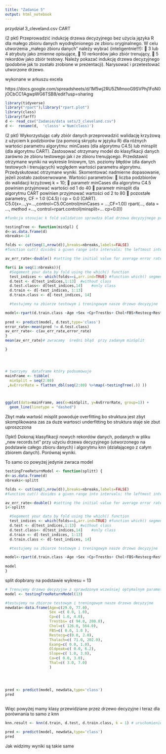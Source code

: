 ```yaml
---
title: "Zadanie 5"
output: html_notebook
---
```


przydział 3_cleveland.csv
CART

(2 pkt) Przeprowadzić indukcję drzewa decyzyjnego bez użycia języka R dla małego zbioru danych
wyodrębnionego ze zbioru oryginalnego. W celu utworzenia „małego zbioru danych” należy wybrać
(inteligentnie!!!):
 3 lub 4 atrybuty jako zmienne opisujące,
 10 rerkordów jako zbiór trenujący,
 5 rekordów jako zbiór testowy.
Należy pokazać indukcję drzewa decyzyjnego (podobnie jak to zostało zrobione w prezentacji). Narysować i
przetestować utworzone drzewo.  

wykonane w arkuszu excela

https://docs.google.com/spreadsheets/d/1M5wj2RU5ZMmooG9SVPhj1FoN0jOCbCC1AgwpWG6TSB8/edit?usp=sharing


```r
library(tidyverse)
library("rpart");library("rpart.plot")
library(class)
library(farff)   
d <- read_csv("Zadanie/data sets/3_cleveland.csv")
d <-  rename(d,  'classs' ='Num(class)')
```


(2 pkt) Wykorzystując cały zbiór danych przeprowadzić walidację krzyżową z użyciem k podzbiorów (za pomocą
skryptu w języku R) dla różnych wartości parametru algorytmu: minCases (dla algorytmu C4.5) lub
minsplit (dla algorytmu CART). Zastosować otrzymany model do klasyfikacji danych zarówno ze zbioru
testowego jak i ze zbioru trenującego. Przedstawić otrzymane wyniki na wykresie liniowym, tzn. poziomy
błędów (dla danych testowych i trenujących) względem wartości parametru algorytmu. Przedyskutować
otrzymane wyniki. Skomentować nadmierne dopasowanie, jeżeli zostało zaobserwowane.
Wartości parametrów:
 liczba podzbiorów do walidacji krzyżowej k = 10;
 parametr minCases dla algorytmu C4.5 powinien przyjmować wartości od 1 do 40
 parametr minsplit dla algorytmu CART powinien przyjmować wartości od 2 to 80
 pozostałe parametry, CF = 1.0 (C4.5) i cp = 0.0 (CART).
C5.0(x=…,y=…,control=C5.0Control(minCases = …,CF=1.0))
rpart(…, data = …, method =…, control=rpart.control(minsplit=… cp=0.0))


```r


#funkcja stosujac k fold validation sprawdza blad drzewa decyzyjnego przy zadanym minsplit

testingTree <- function(minSpl) {
d<-as.data.frame(d)
nbreaks<-14

folds <- cut(seq(1,nrow(d)),breaks=nbreaks,labels=FALSE)
#function cut() divides a given range into intervals; the leftmost interval corresponds to level one, the next leftmost to level two and so on.

av_err_rate<-double() #setting the initial value for average error rate

for(i in seq(1:nbreaks)){
  #Segement your data by fold using the which() function 
  test_indices <- which(folds==i,arr.ind=TRUE) #function which() segments the data by fold
  d.test <- d[test_indices,1:13]  #without class
  d.test.class<- d[test_indices,14]    #only class
  d.train <- d[-test_indices, 1:13]
  d.train.class <- d[-test_indices, 14]

  #testujemy na zbiorze testowym i treningowym nasze drzewo decyzyjne

model<-rpart(d.train.class ~Age +Sex +Cp+Trestbs+ Chol+FBS+Restecg+Restecg+Thalach+Exang+Exang+Oldpeak+Slope+Slope+Slope+Ca+Thal , data = d.train, method = "class",control=rpart.control(minsplit=minSpl))
  
pred <- predict(model, d.test,type='class') 
error_rate<-mean(pred != d.test.class) 
av_err_rate<- c(av_err_rate,error_rate)
}
mean(av_err_rate)# zwracamy  średni błąd  przy zadanym minSplit 

}




# tworzymy  dataframe który podsumowuje 
mainFrame <- tibble( 
  minSplit = seq(2:80)
 ,AvErrorRate = flatten_dbl(seq(2:80) %>%map(~testingTree(.)) ))



ggplot(data=mainFrame, aes(x=minSplit, y=AvErrorRate, group=1)) +
  geom_line(linetype = "dashed")


```



Zbyt mała wartość misplit powoduje overfitting bo struktura jest zbyt skomplikowana zas za duze wartosci underfitting bo struktura staje sie zbut uproszczona




 (1pkt) Dokonaj klasyfikacji nowych rekordów danych, podanych w pliku „new records.txt” przy użyciu drzewa
decyzyjnego (utworzonego na podstawie całego zbioru danych) i algorytmu knn (działającego z całym zbiorem
danych). Porównaj wyniki. 


To samo co powyżej jedynie zwraca model
```r
testingTreeReturnModel <- function(splitt) {
d<-as.data.frame(d)
nbreaks<-splitt

folds <- cut(seq(1,nrow(d)),breaks=nbreaks,labels=FALSE)
#function cut() divides a given range into intervals; the leftmost interval corresponds to level one, the next leftmost to level two and so on.

av_err_rate<-double() #setting the initial value for average error rate
i<-splitt

  #Segement your data by fold using the which() function 
  test_indices <- which(folds==i,arr.ind=TRUE) #function which() segments the data by fold
  d.test <- d[test_indices,1:13]  #without class
  d.test.class<- d[test_indices,14]    #only class
  d.train <- d[-test_indices, 1:13]
  d.train.class <- d[-test_indices, 14]

  #testujemy na zbiorze testowym i treningowym nasze drzewo decyzyjne

model<-rpart(d.train.class ~Age +Sex +Cp+Trestbs+ Chol+FBS+Restecg+Restecg+Thalach+Exang+Exang+Oldpeak+Slope+Slope+Slope+Ca+Thal , data = d.train, method = "class",control=rpart.control(minsplit=minSpl))
  
model
}
```



split dopbrany na podstawie wykresu = 13

```r
# Trenujemy drzewo decyzyjne z sprawdzonym wcześniej optymalnym parametrem min Split
model <- testingTreeReturnModel(13)
```





```r


#testujemy na zbiorze testowym i treningowym nasze drzewo decyzyjne
newdata<-data.frame(Age=c(29.0, 77.0),
                    Sex =c( 0.0, 1.0),
                    Cp=c( 1.0, 4.0),
                    Trestbs= c( 94.0, 200.0),
                    Chol=c( 126.0, 564.0),
                    FBS=c( 0.0, 1.0 ),
                    Restecg=c(0.0, 2.0),
                    Thalach=c( 71.0, 202.0),
                    Exang=c( 0.0, 1.0),
                    Oldpeak=c( 0.0, 6.2),
                    Slope=c( 1.0, 3.0),
                    Ca=c( 0.0, 3.0),
                    Thal=c( 3.0, 7.0)
                    )
  
  

  
pred <- predict(model, newdata,type='class') 
pred
  
```

Więc powyżej mamy klasy przewidziane przez drzewo decyzyjne i teraz dla porównania to samo z knn


```r
knn.result <- knn(d.train, d.test, d.train.class, k = 1) # uruchomienie algorytmu knn

pred <- predict(model, newdata,type='class') 
pred


```


Jak widzimy wyniki są takie same

